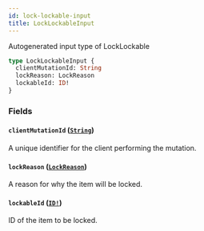 ```yaml
---
id: lock-lockable-input
title: LockLockableInput
---
```


Autogenerated input type of LockLockable

```graphql
type LockLockableInput {
  clientMutationId: String
  lockReason: LockReason
  lockableId: ID!
}
```

### Fields

#### `clientMutationId` ([`String`](/docs/api/scalars/string))

A unique identifier for the client performing the mutation.

#### `lockReason` ([`LockReason`](/docs/api/enums/lock-reason))

A reason for why the item will be locked.

#### `lockableId` ([`ID!`](/docs/api/scalars/id))

ID of the item to be locked.
